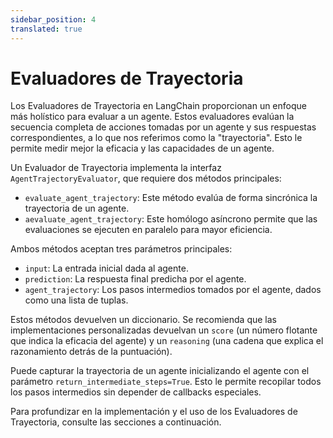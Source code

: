 ```yaml
---
sidebar_position: 4
translated: true
---
```


# Evaluadores de Trayectoria

Los Evaluadores de Trayectoria en LangChain proporcionan un enfoque más holístico para evaluar a un agente. Estos evaluadores evalúan la secuencia completa de acciones tomadas por un agente y sus respuestas correspondientes, a lo que nos referimos como la "trayectoria". Esto le permite medir mejor la eficacia y las capacidades de un agente.

Un Evaluador de Trayectoria implementa la interfaz `AgentTrajectoryEvaluator`, que requiere dos métodos principales:

- `evaluate_agent_trajectory`: Este método evalúa de forma sincrónica la trayectoria de un agente.
- `aevaluate_agent_trajectory`: Este homólogo asíncrono permite que las evaluaciones se ejecuten en paralelo para mayor eficiencia.

Ambos métodos aceptan tres parámetros principales:

- `input`: La entrada inicial dada al agente.
- `prediction`: La respuesta final predicha por el agente.
- `agent_trajectory`: Los pasos intermedios tomados por el agente, dados como una lista de tuplas.

Estos métodos devuelven un diccionario. Se recomienda que las implementaciones personalizadas devuelvan un `score` (un número flotante que indica la eficacia del agente) y un `reasoning` (una cadena que explica el razonamiento detrás de la puntuación).

Puede capturar la trayectoria de un agente inicializando el agente con el parámetro `return_intermediate_steps=True`. Esto le permite recopilar todos los pasos intermedios sin depender de callbacks especiales.

Para profundizar en la implementación y el uso de los Evaluadores de Trayectoria, consulte las secciones a continuación.


<DocCardList />
